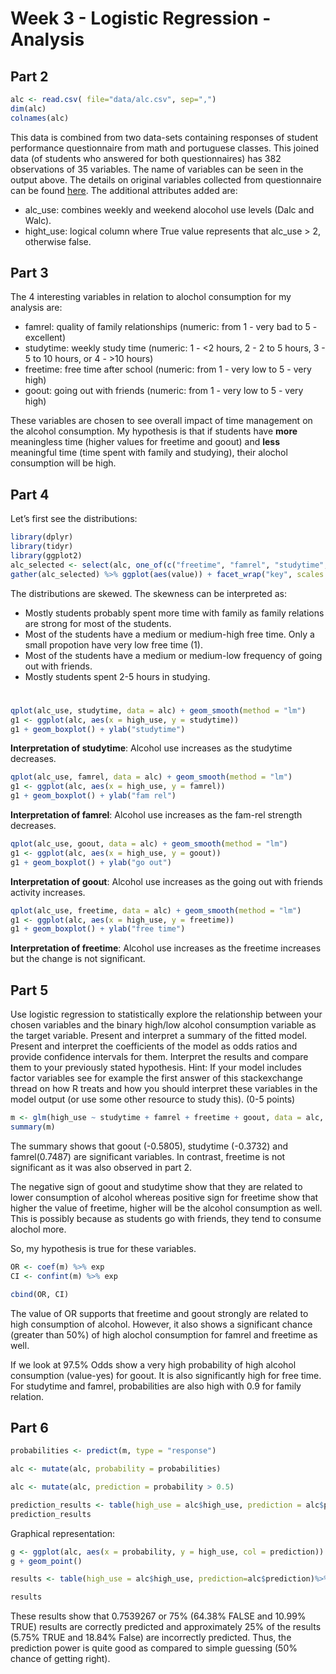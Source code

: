 # Week 3 - Logistic Regression - Analysis

## Part 2

```r
alc <- read.csv( file="data/alc.csv", sep=",")
dim(alc)
colnames(alc)
```

This data is combined from two data-sets containing responses of student performance questionnaire from math and portuguese classes. This joined data (of students who answered for both questionnaires) has 382 observations of 35 variables. The name of variables can be seen in the output above. The details on original variables collected from questionnaire can be found [here](https://archive.ics.uci.edu/ml/datasets/Student+Performance). The additional attributes added are:

* alc_use: combines weekly and weekend alocohol use levels (Dalc and Walc).
* hight_use: logical column where True value represents that alc_use > 2, otherwise false.

## Part 3

The 4 interesting variables in relation to alochol consumption for my analysis are:

* famrel: quality of family relationships (numeric: from 1 - very bad to 5 - excellent)
* studytime: weekly study time (numeric: 1 - <2 hours, 2 - 2 to 5 hours, 3 - 5 to 10 hours, or 4 - >10 hours)
* freetime: free time after school (numeric: from 1 - very low to 5 - very high)
* goout: going out with friends (numeric: from 1 - very low to 5 - very high)

These variables are chosen to see overall impact of time management on the alcohol consumption. My hypothesis is that if students have **more** meaningless time (higher values for freetime and goout) and **less** meaningful time (time spent with family and studying), their alochol consumption will be high. 

## Part 4

Let's first see the distributions:

```r
library(dplyr)
library(tidyr)
library(ggplot2)
alc_selected <- select(alc, one_of(c("freetime", "famrel", "studytime", "goout")))
gather(alc_selected) %>% ggplot(aes(value)) + facet_wrap("key", scales = "free") + geom_bar()
```

The distributions are skewed. The skewness can be interpreted as:

* Mostly students probably spent more time with family as family relations are strong for most of the students.
* Most of the students have a medium or medium-high free time. Only a small propotion have very low free time (1). 
* Most of the students have a medium or medium-low frequency of going out with friends.
* Mostly students spent 2-5 hours in studying.
 
#  
```r
qplot(alc_use, studytime, data = alc) + geom_smooth(method = "lm")
g1 <- ggplot(alc, aes(x = high_use, y = studytime))
g1 + geom_boxplot() + ylab("studytime")
```

**Interpretation of studytime**: Alcohol use increases as the studytime decreases. 

```r
qplot(alc_use, famrel, data = alc) + geom_smooth(method = "lm")
g1 <- ggplot(alc, aes(x = high_use, y = famrel))
g1 + geom_boxplot() + ylab("fam rel")
```

**Interpretation of famrel**: Alcohol use increases as the fam-rel strength decreases. 

```r
qplot(alc_use, goout, data = alc) + geom_smooth(method = "lm")
g1 <- ggplot(alc, aes(x = high_use, y = goout))
g1 + geom_boxplot() + ylab("go out")
```

**Interpretation of goout**: Alcohol use increases as the going out with friends activity increases.

```r
qplot(alc_use, freetime, data = alc) + geom_smooth(method = "lm")
g1 <- ggplot(alc, aes(x = high_use, y = freetime))
g1 + geom_boxplot() + ylab("free time")
```

**Interpretation of freetime**: Alcohol use increases as the freetime increases but the change is not significant. 

## Part 5

Use logistic regression to statistically explore the relationship between your chosen variables and the binary high/low alcohol consumption variable as the target variable. Present and interpret a summary of the fitted model. Present and interpret the coefficients of the model as odds ratios and provide confidence intervals for them. Interpret the results and compare them to your previously stated hypothesis. Hint: If your model includes factor variables see for example the first answer of this stackexchange thread on how R treats and how you should interpret these variables in the model output (or use some other resource to study this). (0-5 points)

```r
m <- glm(high_use ~ studytime + famrel + freetime + goout, data = alc, family = "binomial")
summary(m)
```

The summary shows that goout (-0.5805), studytime (-0.3732) and famrel(0.7487) are significant variables. In contrast, freetime is not significant as it was also observed in part 2.  

The negative sign of goout and studytime show that they are related to lower consumption of alcohol whereas positive sign for freetime show that higher the value of freetime, higher will be the alcohol consumption as well. This is possibly because as students go with friends, they tend to consume alochol more. 

So, my hypothesis is true for these variables. 

```r
OR <- coef(m) %>% exp
CI <- confint(m) %>% exp

cbind(OR, CI)
```

The value of OR supports that freetime and goout strongly are related to high consumption of alcohol. However, it also shows a significant chance (greater than 50%) of high alochol consumption for famrel and freetime as well. 

If we look at 97.5% Odds show a very high probability  of high alcohol consumption (value-yes) for goout. It is also significantly high for free time. For studytime and famrel, probabilities are also high with 0.9 for family relation.


## Part 6

```r
probabilities <- predict(m, type = "response")

alc <- mutate(alc, probability = probabilities)

alc <- mutate(alc, prediction = probability > 0.5)

prediction_results <- table(high_use = alc$high_use, prediction = alc$prediction)
prediction_results
```

Graphical representation: 
```r
g <- ggplot(alc, aes(x = probability, y = high_use, col = prediction))
g + geom_point()
```

```r
results <- table(high_use = alc$high_use, prediction=alc$prediction)%>%prop.table%>%addmargins

results
```

These results show that 0.7539267 or 75% (64.38% FALSE and 10.99% TRUE) results are correctly predicted and approximately 25% of the results (5.75% TRUE and 18.84% False) are incorrectly predicted. Thus, the prediction power is quite good as compared to simple guessing (50% chance of getting right).
